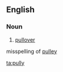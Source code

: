 ==English==

===Noun===
{{en-noun|pullies}}

#{{informal}} [[pullover]]

misspelling of [[pulley]]

[[ta:pully]]
